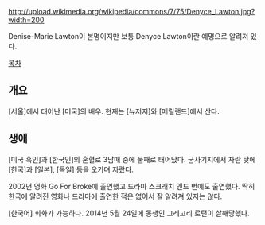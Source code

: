 http://upload.wikimedia.org/wikipedia/commons/7/75/Denyce_Lawton.jpg?width=200

Denise-Marie Lawton이 본명이지만 보통 Denyce Lawton이란 예명으로 알려져 있다.

[[목차]]
== 개요 ==
[서울]에서 태어난 [미국]의 배우. 현재는 [뉴저지]와 [메릴랜드]에서 산다.
== 생애 ==
[미국 흑인]과 [한국인]의 혼혈로 3남매 중에 둘째로 태어났다. 군사기지에서 자란 탓에 [한국]과 [일본], [독일] 등을 오가며 자랐다.

2002년 영화 Go For Broke에 출연했고 드라마 스크래치 앤드 번에도 출연했다. 딱히 한국에 알려진 영화나 드라마에 출연한 적은 없어서 잘 알려져 있지는 않다.

[한국어] 회화가 가능하다. 2014년 5월 24일에 동생인 그레고리 로턴이 살해당했다.
